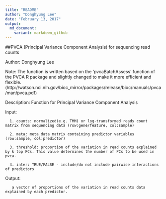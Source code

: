 ```yaml
---
title: "README"
author: "Donghyung Lee"
date: "February 13, 2017"
output: 
  md_document:
    variant: markdown_github  
---
```


##PVCA (Principal Variance Component Analysis) for sequencing read counts


Author: Donghyung Lee


Note: The function is written based on the 'pvcaBatchAssess' function of the PVCA R package 
      and slightly changed to make it more efficient and flexible. 
      (http://watson.nci.nih.gov/bioc_mirror/packages/release/bioc/manuals/pvca/man/pvca.pdf)


Description: Function for Principal Variance Component Analysis

 
Input:

      1. counts: normalized(e.g. TMM) or log-transformed reads count matrix from sequencing data (row:gene/feature, col:sample) 
               
      2. meta: meta data matrix containing predictor variables (row:sample, col:predictor)
      
      3. threshold: proportion of the variation in read counts explained by k top PCs. This value determines the number of PCs to be used in pvca. 
      
      4. inter: TRUE/FALSE - include/do not include pairwise interactions of predictors

Output: 

       a vector of proportions of the variation in read counts data explained by each predictor.
